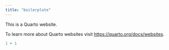 ```yaml
---
title: "boilerplate"
---
```


This is a Quarto website.

To learn more about Quarto websites visit <https://quarto.org/docs/websites>.

```r
1 + 1
```
